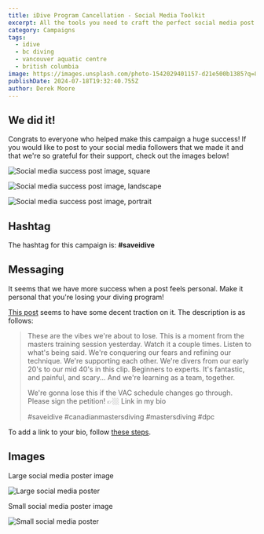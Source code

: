 ```yaml
---
title: iDive Program Cancellation - Social Media Toolkit
excerpt: All the tools you need to craft the perfect social media post. Save iDive!
category: Campaigns
tags:
  - idive
  - bc diving
  - vancouver aquatic centre
  - british columbia
image: https://images.unsplash.com/photo-1542029401157-d21e500b1385?q=80
publishDate: 2024-07-18T19:32:40.755Z
author: Derek Moore
---
```


## We did it!

Congrats to everyone who helped make this campaign a huge success! If you would
like to post to your social media followers that we made it and that we're so grateful
for their support, check out the images below!

![Social media success post image, square](../../assets/images/saveidive-B01-1080x1080.png)

![Social media success post image, landscape](../../assets/images/saveidive-B01-1080x1920.png)

![Social media success post image, portrait](../../assets/images/saveidive-B01-1920x1080.png)

## Hashtag

The hashtag for this campaign is: **#saveidive**

## Messaging

It seems that we have more success when a post feels personal. Make it personal
that you're losing your diving program!

[This post](https://www.instagram.com/reel/C9mXSbARjLF/?utm_source=ig_web_button_share_sheet&igsh=MzRlODBiNWFlZA==) seems
to have some decent traction on it. The description is as follows:

> These are the vibes we're about to lose. This is a moment from the masters training session yesterday. Watch it a couple times. Listen to what's being said. We're conquering our fears and refining our technique. We're supporting each other. We're divers from our early 20's to our mid 40's in this clip. Beginners to experts. It's fantastic, and painful, and scary... And we're learning as a team, together.
>
> We're gonna lose this if the VAC schedule changes go through. Please sign the petition! 👉🏼 Link in my bio
>
> #saveidive #canadianmastersdiving #mastersdiving #dpc

To add a link to your bio, follow [these steps](https://help.instagram.com/362497417173378/?cms_platform=android-app&helpref=platform_switcher).

## Images

Large social media poster image

![Large social media poster](../../assets/images/save-our-club__lg.jpeg)

Small social media poster image

![Small social media poster](../../assets/images/save-our-club.jpeg)
